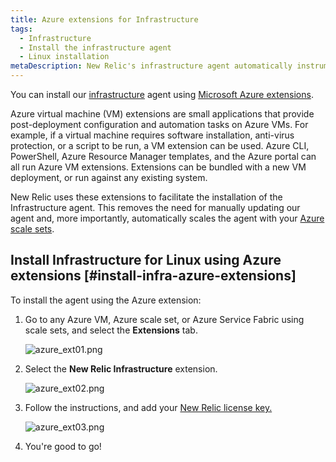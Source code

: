 ```yaml
---
title: Azure extensions for Infrastructure
tags:
  - Infrastructure
  - Install the infrastructure agent
  - Linux installation
metaDescription: New Relic's infrastructure agent automatically instruments Docker to collect container metrics and metadata.
---
```





You can install our [infrastructure](/docs/welcome-new-relic-infrastructure) agent using [Microsoft Azure extensions](https://docs.microsoft.com/en-us/azure/virtual-machines/extensions/overview).

<CollapserGroup>
  <Collapser
    id="what-is-extension"
    title="What is an Azure extension?"
  >
    Azure virtual machine (VM) extensions are small applications that provide post-deployment configuration and automation tasks on Azure VMs. For example, if a virtual machine requires software installation, anti-virus protection, or a script to be run, a VM extension can be used. Azure CLI, PowerShell, Azure Resource Manager templates, and the Azure portal can all run Azure VM extensions. Extensions can be bundled with a new VM deployment, or run against any existing system.
  </Collapser>
</CollapserGroup>

New Relic uses these extensions to facilitate the installation of the Infrastructure agent. This removes the need for manually updating our agent and, more importantly, automatically scales the agent with your [Azure scale sets](https://docs.microsoft.com/en-us/azure/virtual-machine-scale-sets/overview).

## Install Infrastructure for Linux using Azure extensions [#install-infra-azure-extensions]

To install the agent using the Azure extension:

1. Go to any Azure VM, Azure scale set, or Azure Service Fabric using scale sets, and select the **Extensions** tab.

   <img
     title="azure_ext01.png"
     alt="azure_ext01.png"
     src={azureExt01}
   />
2. Select the **New Relic Infrastructure** extension.

   <img
     title="azure_ext02.png"
     alt="azure_ext02.png"
     src={azureExt02}
   />
3. Follow the instructions, and add your [New Relic license key.](/docs/accounts/accounts-billing/account-setup/new-relic-license-key)

   <img
     title="azure_ext03.png"
     alt="azure_ext03.png"
     src={azureExt03}
   />
4. You're good to go!

